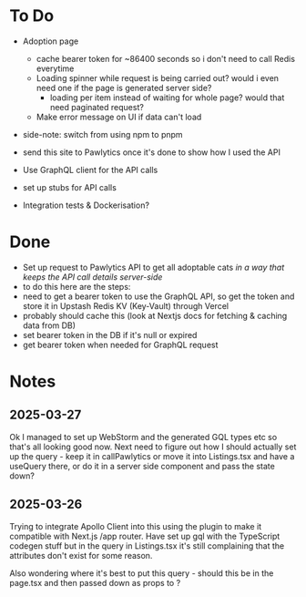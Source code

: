 # To Do

- Adoption page

    - cache bearer token for ~86400 seconds so i don't need to call Redis everytime
    - Loading spinner while request is being carried out? would i even need one if the page is generated server side?
        - loading per item instead of waiting for whole page? would that need paginated request?
    - Make error message on UI if data can't load

- side-note: switch from using npm to pnpm

- send this site to Pawlytics once it's done to show how I used the API

- Use GraphQL client for the API calls
- set up stubs for API calls
- Integration tests & Dockerisation?

# Done

- Set up request to Pawlytics API to get all adoptable cats _in a way that keeps the API call details server-side_
- to do this here are the steps:
- need to get a bearer token to use the GraphQL API, so get the token and store it in Upstash Redis KV
  (Key-Vault) through Vercel
- probably should cache this (look at Nextjs docs for fetching & caching data from DB)
- set bearer token in the DB if it's null or expired
- get bearer token when needed for GraphQL request


# Notes
## 2025-03-27
Ok I managed to set up WebStorm and the generated GQL types etc so that's all looking good now. Next need to figure out
how I should actually set up the query - keep it in callPawlytics or move it into Listings.tsx and have a useQuery there,
or do it in a server side component and pass the state down?

## 2025-03-26
Trying to integrate Apollo Client into this using the plugin to make it compatible with Next.js /app router. Have set
up gql with the TypeScript codegen stuff but in the query in Listings.tsx it's still complaining that the attributes
don't exist for some reason.

Also wondering where it's best to put this query - should this be in the page.tsx and then passed down as props to
<Listings />?
